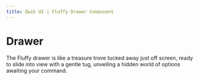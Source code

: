```yaml
---
title: Qwik UI | Fluffy Drawer Component
---
```



# Drawer

The Fluffy drawer is like a treasure trove tucked away just off screen, ready to slide into view with a gentle tug, unveiling a hidden world of options awaiting your command.
<br/>
<StatusBanner status={statusByComponent.fluffy.Drawer}/> 
 